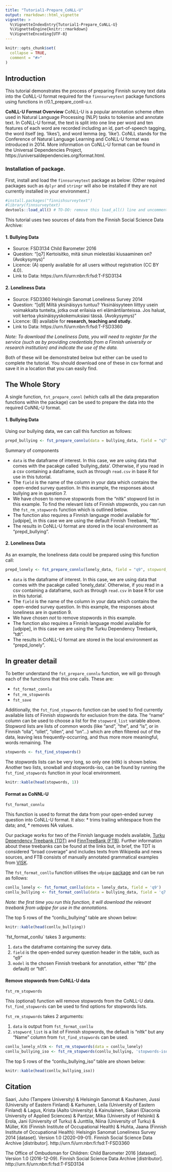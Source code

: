 ```yaml
---
title: "Tutorial1-Prepare_CoNLL-U"
output: rmarkdown::html_vignette
vignette: >
  %\VignetteIndexEntry{Tutorial1-Prepare_CoNLL-U}
  %\VignetteEngine{knitr::rmarkdown}
  %\VignetteEncoding{UTF-8}
---
```


```r
knitr::opts_chunk$set(
  collapse = TRUE,
  comment = "#>"
)
```

## Introduction
This tutorial demonstrates the process of preparing Finnish survey text data into the CoNLL-U format required for the `finnsurveytext` package functions using functions in r/0.1_prepare_conll-u.r.

**CoNLL-U Format Overview**
CoNLL-U is a popular annotation scheme often used in Natural Language Processing (NLP) tasks to tokenise and annotate text. In CoNLL-U format, the text is split into one line per word and ten features of each word are recorded including an id,  part-of-speech tagging, the word itself (eg. 'likes'), and word lemma (eg. 'like'). 
CoNLL stands for the Conference of Natural Language Learning and CoNLL-U format was introduced in 2014. 
More information on CoNLL-U format can be found in the Universal Dependencies Project, https://universaldependencies.org/format.html. 

### Installation of package.

First, install and load the `finnsurveytext` package as below:
(Other required packages such as `dplyr` and `stringr` will also be installed if they are not currently installed in your environment.)

```r
#install.packages("finnishsurveytext")
#library(finnsurveytext)
devtools::load_all() # TO-DO: remove this load_all() line and uncomment the library() line. 
```

This tutorial uses two sources of data from the Finnish Social Science Data Archive: 

#### 1. Bullying Data
* Source: FSD3134 Child Barometer 2016
* Question: "[q7] Kertoisitko, mitä sinun mielestäsi kiusaaminen on? (Avokysymys)"
* Licence: (A) openly available for all users without registration (CC BY 4.0).
* Link to Data: https://urn.fi/urn:nbn:fi:fsd:T-FSD3134

#### 2. Loneliness Data
* Source: FSD3360 Helsingin Sanomat Loneliness Survey 2014
* Question: "[q9] Miltä yksinäisyys tuntuu? Yksinäisyyteen liittyy usein voimakkaita tunteita, jotka ovat erilaisia eri elämäntilanteissa. Jos haluat, voit kertoa yksinäisyyskokemuksiasi tässä. (Avokysymys)" 
* Licence: (B) available for **research, teaching and study.**
* Link to Data: https://urn.fi/urn:nbn:fi:fsd:T-FSD3360 

*Note: To download the Loneliness Data, you will need to register for the service (such as by providing credentials from a Finnish university or research institution) and indicate the use of the data.*

Both of these will be demonstrated below but either can be used to complete the tutorial. You should download one of these in csv format and save it in a location that you can easily find. 

## The Whole Story
A single function, `fst_prepare_connl` (which calls all the data preparation functions within the package) can be used to prepare the data into the required CoNNL-U format. 

#### 1. Bullying Data
Using our bullying data, we can call this function as follows: 

```r
prepd_bullying <- fst_prepare_connlu(data = bullying_data, field = "q7", stopword_list = "nltk")
```

Summary of components

* `data` is the dataframe of interest. In this case, we are using data that comes with the pacakge called 'bullying_data'. Otherwise, if you read in a csv containing a dataframe, such as through `read.csv` in base R for use in this tutorial.
* The `field` is the name of the column in your data which contains the open-ended survey question. In this example, the responses about bullying are in question 7. 
* We have chosen to remove stopwords from the "nltk" stopword list in this example. To find the relevant lists of Finnish stopwords, you can run the `fst_rm_stopwords` function which is outlined below. 
* The function also requires a Finnish language model available for [udpipe], in this case we are using the default Finnish Treebank, "ftb". 
* The results in CoNLL-U format are stored in the local environment as "prepd_bullying". 

#### 2. Loneliness Data

As an example, the loneliness data could be prepared using this function call: 

```r
prepd_lonely <- fst_prepare_connlu(lonely_data, field = "q9", stopword_list = "none", model = "tdt")
```

* `data` is the dataframe of interest. In this case, we are using data that comes with the pacakge called 'lonely_data'. Otherwise, if you read in a csv containing a dataframe, such as through `read.csv` in base R for use in this tutorial.
* The `field` is the name of the column in your data which contains the open-ended survey question. In this example, the responses about loneliness are in question 9. 
* We have chosen *not* to remove stopwords in this example. 
* The function also requires a Finnish language model available for [udpipe], in this case we are using the Turku Dependency Treebank, "tdt". 
* The results in CoNLL-U format are stored in the local environment as "prepd_lonely". 

## In greater detail
To better understand the `fst_prepare_connlu` function, we will go through each of the functions that this one calls. These are: 

* `fst_format_connlu`
* `fst_rm_stopwords`
* `fst_save`

Additionally, the `fst_find_stopwords` function can be used to find currently available lists of Finnish stopwords for exclusion from the data. The "name" column can be used to choose a list for the `stopword_list` variable above. 
Stopword lists are lists of common words (like "and", "the",  and "is", or in Finnish "olla", "ollet", "ollen", and "on"...) which are often filtered out of the data, leaving less frequently-occurring, and thus more more meaningful, words remaining. The

```r
stopwords <- fst_find_stopwords()
```

The stopwords lists can be very long, so only one (nltk) is shown below. Another two lists, snowball and stopwords-iso, can be found by running the `fst_find_stopwords` function in your local environment. 

```r
knitr::kable(head(stopwords, 1))
```

#### Format as CoNNL-U
`fst_format_connlu`

This function is used to format the data from your open-ended survey question into CoNLL-U format. It also: 
* trims trailing whitespace from the data; and, 
* removes NA values. 

Our package works for two of the Finnish language models available, [Turku Dependency Treebank (TDT)](https://universaldependencies.org/treebanks/fi_tdt/index.html) and [FinnTreeBank (FTB)](https://universaldependencies.org/treebanks/fi_ftb/index.html). Further information about these treebanks can be found at the links but, in brief, the TDT is considered "broad coverage" and includes texts from Wikipedia and news sources, and FTB consists of manually annotated grammatical examples from [VISK](https://kaino.kotus.fi/visk/etusivu.php). 

The `fst_format_conllu` function utilises the `udpipe` [package](https://cran.r-project.org/web/packages/udpipe/vignettes/udpipe-annotation.html) and can be run as follows: 

```r
conllu_lonely <- fst_format_conllu(data = lonely_data, field = 'q9')
conllu_bullying <- fst_format_conllu(data = bullying_data, field = 'q7', model = 'tdt')
```
*Note: the first time you run this function, it will download the relevant treebank from udpipe for use in the annotations.*

The top 5 rows of the "conllu_bullying" table are shown below: 
```r
knitr::kable(head(conllu_bullying))
```

´fst_format_conllu` takes 3 arguments: 

1. `data` the dataframe containing the survey data. 
2. `field` is the open-ended survey question header in the table, such as "q9"
3. `model` is the chosen Finnish treebank for annotation, either "ftb" (the default) or "tdt". 

#### Remove stopwords from CoNLL-U data
`fst_rm_stopwords`

This (optional) function will remove stopwords from the CoNLL-U data. `fst_find_stopwords` can be used to find options for stopwords lists. 

`fst_rm_stopwords` takes 2 arguments: 

1. `data` is output from `fst_format_conllu`
2. `stopword_list` is a list of Finnish stopwords, the default is "nltk" but any "Name" column from `fst_find_stopwords` can be used.

```r
conllu_lonely_nltk <- fst_rm_stopwords(data = conllu_lonely)
conllu_bullying_iso <- fst_rm_stopwords(conllu_bullying, 'stopwords-iso')
```

The top 5 rows of the "conllu_bullying_iso" table are shown below: 
```r
knitr::kable(head(conllu_bullying_iso))
```

## Citation

Saari, Juho (Tampere University) & Helsingin Sanomat & Kauhanen, Jussi (University of Eastern Finland) & Karhunen, Leila (University of Eastern Finland) & Lagus, Krista (Aalto University) & Kainulainen, Sakari (Diaconia University of Applied Sciences) & Pantzar, Mika (University of Helsinki) & Erola, Jani (University of Turku) & Junttila, Niina (University of Turku) & Müller, Kiti (Finnish Institute of Occupational Health) & Huhta, Jaana (Finnish Institute of Occupational Health): Helsingin Sanomat Loneliness Survey 2014 [dataset]. Version 1.0 (2020-09-01). Finnish Social Science Data Archive [distributor]. http://urn.fi/urn:nbn:fi:fsd:T-FSD3360

The Office of Ombudsman for Children: Child Barometer 2016 [dataset]. Version 1.0 (2016-12-09). Finnish Social Science Data Archive [distributor]. http://urn.fi/urn:nbn:fi:fsd:T-FSD3134
